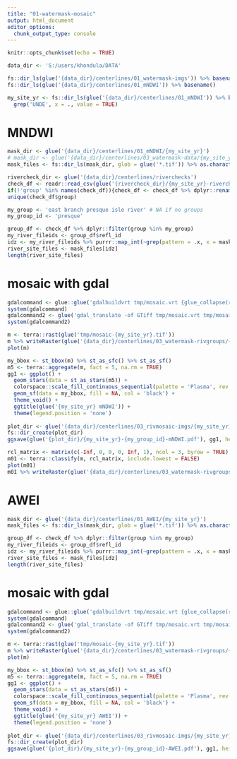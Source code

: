 ```yaml
---
title: "01-watermask-mosaic"
output: html_document
editor_options: 
  chunk_output_type: console
---
```


```r
knitr::opts_chunk$set(echo = TRUE)
```

```r
data_dir <- 'S:/users/khondula/DATA'

fs::dir_ls(glue('{data_dir}/centerlines/01_watermask-imgs')) %>% basename()
fs::dir_ls(glue('{data_dir}/centerlines/01_mNDWI')) %>% basename()

my_site_yr <- fs::dir_ls(glue('{data_dir}/centerlines/01_mNDWI')) %>% basename() %>%
  grep('UNDE', x = ., value = TRUE)
```

# MNDWI

```r
mask_dir <- glue('{data_dir}/centerlines/01_mNDWI/{my_site_yr}')
# mask_dir <- glue('{data_dir}/centerlines/03_watermask-data/{my_site_yr}')
mask_files <- fs::dir_ls(mask_dir, glob = glue('*.tif')) %>% as.character()
```

```r
rivercheck_dir <- glue('{data_dir}/centerlines/riverchecks')
check_df <- readr::read_csv(glue('{rivercheck_dir}/{my_site_yr}-rivercheck-notes.csv')) %>% dplyr::filter(river_check)
if(!'group' %in% names(check_df)){check_df <- check_df %>% dplyr::rename(group = notes)}
unique(check_df$group)
```

```r
my_group <- 'east branch presque isle river' # NA if no groups
my_group_id <- 'presque'
```

```r
group_df <- check_df %>% dplyr::filter(group %in% my_group)
my_river_fileids <- group_df$refl_id
idz <- my_river_fileids %>% purrr::map_int(~grep(pattern = .x, x = mask_files))
river_site_files <- mask_files[idz]
length(river_site_files)
```

# mosaic with gdal

```r
gdalcommand <- glue::glue('gdalbuildvrt tmp/mosaic.vrt {glue_collapse(river_site_files, sep = " ")}')
system(gdalcommand)
gdalcommand2 <- glue('gdal_translate -of GTiff tmp/mosaic.vrt tmp/mosaic-{my_site_yr}.tif')
system(gdalcommand2)

m <- terra::rast(glue('tmp/mosaic-{my_site_yr}.tif'))
m %>% writeRaster(glue('{data_dir}/centerlines/03_watermask-rivgroups/{my_site_yr}-{my_group_id}-MNDWI.tif'))
plot(m)

my_bbox <- st_bbox(m) %>% st_as_sfc() %>% st_as_sf()
m5 <- terra::aggregate(m, fact = 5, na.rm = TRUE)
gg1 <- ggplot() +
  geom_stars(data = st_as_stars(m5)) +
  colorspace::scale_fill_continuous_sequential(palette = 'Plasma', rev = TRUE) +
  geom_sf(data = my_bbox, fill = NA, col = 'black') +
  theme_void() +
  ggtitle(glue('{my_site_yr} mNDWI')) +
  theme(legend.position = 'none')
  
plot_dir <- glue('{data_dir}/centerlines/03_rivmosaic-imgs/{my_site_yr}')
fs::dir_create(plot_dir)
ggsave(glue('{plot_dir}/{my_site_yr}-{my_group_id}-mNDWI.pdf'), gg1, height = 12, width = 8)

rcl_matrix <- matrix(c(-Inf, 0, 0, 0, Inf, 1), ncol = 3, byrow = TRUE)
m01 <- terra::classify(m, rcl_matrix, include.lowest = FALSE)
plot(m01)
m01 %>% writeRaster(glue('{data_dir}/centerlines/03_watermask-rivgroups/{my_site_yr}-{my_group_id}-MNDWI_01.tif'))
```

# AWEI

```r
mask_dir <- glue('{data_dir}/centerlines/01_AWEI/{my_site_yr}')
mask_files <- fs::dir_ls(mask_dir, glob = glue('*.tif')) %>% as.character()
```


```r
group_df <- check_df %>% dplyr::filter(group %in% my_group)
my_river_fileids <- group_df$refl_id
idz <- my_river_fileids %>% purrr::map_int(~grep(pattern = .x, x = mask_files))
river_site_files <- mask_files[idz]
length(river_site_files)
```


# mosaic with gdal

```r
gdalcommand <- glue::glue('gdalbuildvrt tmp/mosaic.vrt {glue_collapse(river_site_files, sep = " ")}')
system(gdalcommand)
gdalcommand2 <- glue('gdal_translate -of GTiff tmp/mosaic.vrt tmp/mosaic-{my_site_yr}.tif')
system(gdalcommand2)

m <- terra::rast(glue('tmp/mosaic-{my_site_yr}.tif'))
m %>% writeRaster(glue('{data_dir}/centerlines/03_watermask-rivgroups/{my_site_yr}-{my_group_id}-AWEI.tif'))
plot(m)

my_bbox <- st_bbox(m) %>% st_as_sfc() %>% st_as_sf()
m5 <- terra::aggregate(m, fact = 5, na.rm = TRUE)
gg1 <- ggplot() +
  geom_stars(data = st_as_stars(m5)) +
  colorspace::scale_fill_continuous_sequential(palette = 'Plasma', rev = TRUE) +
  geom_sf(data = my_bbox, fill = NA, col = 'black') +
  theme_void() +
  ggtitle(glue('{my_site_yr} AWEI')) +
  theme(legend.position = 'none')
  
plot_dir <- glue('{data_dir}/centerlines/03_rivmosaic-imgs/{my_site_yr}')
fs::dir_create(plot_dir)
ggsave(glue('{plot_dir}/{my_site_yr}-{my_group_id}-AWEI.pdf'), gg1, height = 12, width = 12) # adjust fig size if needed
```
